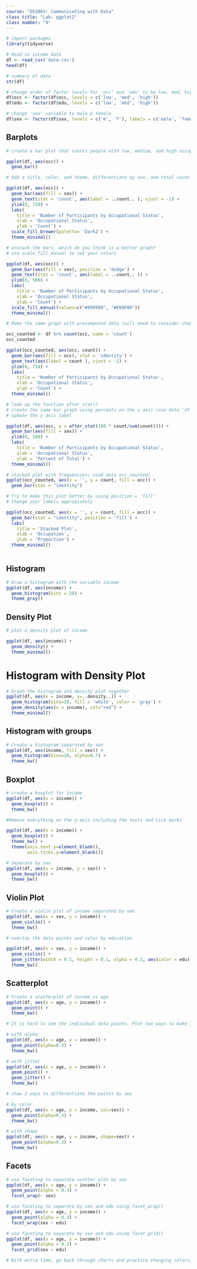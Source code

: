 ```yaml
---
course: "DS2003: Communicating with Data"
class title: "Lab: ggplot2"
class number: "9"
---
```


```r
# import packages
library(tidyverse)
```


```r
# Read in income data
df <- read_csv('data.csv')
head(df)
```

```r
# summary of data
str(df)
```

```r
# change order of factor levels for 'occ' and 'edu' to be low, med, high
df$occ <- factor(df$occ, levels = c('low', 'med', 'high'))
df$edu <- factor(df$edu, levels = c('low', 'med', 'high'))
```

```r
# change 'sex' variable to male & female
df$sex <- factor(df$sex, levels = c('m', 'f'), labels = c('male', 'female'))
```

## Barplots

```r
# create a bar plot that counts people with low, medium, and high occupation status respectively

ggplot(df, aes(occ)) + 
  geom_bar()
```
```r
# Add a title, color, and theme, differentiate by sex, and total count labels over the bars (don't be afraid to google)

ggplot(df, aes(occ)) +
  geom_bar(aes(fill = sex)) + 
  geom_text(stat = 'count', aes(label = ..count.. ), vjust = -1) +
  ylim(0, 720) +
  labs(
    title = 'Number of Participants by Occupational Status',
    xlab = 'Occupational Status', 
    ylab = 'Count') +
  scale_fill_brewer(palette= 'Dark2') +
  theme_minimal()

```

```r
# unstack the bars, which do you think is a better graph?
# use scale_fill_manual to set your colors

ggplot(df, aes(occ)) +
  geom_bar(aes(fill = sex), position = 'dodge') + 
  geom_text(stat = 'count', aes(label = ..count.. )) +
  ylim(0, 500) +
  labs(
    title = 'Number of Participants by Occupational Status',
    xlab = 'Occupational Status', 
    ylab = 'Count') +
  scale_fill_manual(values=c("#999999", "#E69F00"))
  theme_minimal()
```


```r
# Make the same graph with precomputed data (will need to consider changing default settings)

occ_counted <- df %>% count(occ, name = 'count') 
occ_counted

ggplot(occ_counted, aes(occ, count)) + 
  geom_bar(aes(fill = occ), stat = 'identity') +
  geom_text(aes(label = count ), vjust = -1) +
  ylim(0, 710) +
  labs(
    title = 'Number of Participants by Occupational Status',
    xlab = 'Occupational Status', 
    ylab = 'Count') +
  theme_minimal() 
```


```r
# look up the function after_stat()
# create the same bar graph using percents on the y axis (use data 'df')
# update the y axis label

ggplot(df, aes(occ, y = after_stat(100 * count/sum(count)))) + 
  geom_bar(aes(fill = sex)) +
  ylim(0, 100) +
  labs(
    title = 'Number of Participants by Occupational Status',
    xlab = 'Occupational Status', 
    ylab = 'Percent of Total') +
  theme_minimal() 
```


```r
# stacked plot with frequencies; used data occ_counted)
ggplot(occ_counted, aes(x = '', y = count, fill = occ)) + 
  geom_bar(stat = "identity")
```
```r
# Try to make this plot better by using position = 'fill'
# Change your labels appropiately

ggplot(occ_counted, aes(x = '', y = count, fill = occ)) + 
  geom_bar(stat = "identity", position = 'fill') +
  labs(
    title = 'Stacked Plot', 
    xlab = 'Occupation', 
    ylab = 'Proportion') +
  theme_minimal()
  
```

## Histogram

```r
# Draw a histogram with the variable income
ggplot(df, aes(income)) + 
  geom_histogram(bins = 20) + 
  theme_gray()
```

## Density Plot

```r
# plot a density plot of income

ggplot(df, aes(income)) + 
  geom_density() + 
  theme_minimal()
```

# Histogram with Density Plot

```r
# Graph the histogram and density plot together
ggplot(df, aes(x = income, y=..density..)) + 
  geom_histogram(bins=20, fill = 'white', color = 'gray') + 
  geom_density(aes(x = income), col="red") + 
  theme_minimal()
```

## Histogram with groups

```r
# Create a histogram separated by sex
ggplot(df, aes(income, fill = sex)) + 
  geom_histogram(bins=20, alpha=0.7) + 
  theme_bw()
```

## Boxplot

```r
# create a boxplot for income
ggplot(df, aes(x = income)) + 
  geom_boxplot() + 
  theme_bw()
```



```r
#Remove everything on the y-axis including the texts and tick marks

ggplot(df, aes(x = income)) + 
  geom_boxplot() + 
  theme_bw() +
  theme(axis.text.y=element_blank(),
        axis.ticks.y=element_blank())
```

```r
# Separate by sex
ggplot(df, aes(x = income, y = sex)) + 
  geom_boxplot() + 
  theme_bw()
```

## Violin Plot

```r
# Create a violin plot of income separated by sex
ggplot(df, aes(x = sex, y = income)) + 
  geom_violin() + 
  theme_bw()
```

```r
# overlay the data points and color by education

ggplot(df, aes(x = sex, y = income)) + 
  geom_violin() + 
  geom_jitter(width = 0.1, height = 0.1, alpha = 0.2, aes(color = edu)) + 
  theme_bw()
```
## Scatterplot

```r
# Create a scatterplot of income vs age
ggplot(df, aes(x = age, y = income)) + 
  geom_point() + 
  theme_bw()
```


```r
# It is hard to see the individual data points. Plot two ways to make it easy to see individual points

# with alpha
ggplot(df, aes(x = age, y = income)) + 
  geom_point(alpha=0.3) + 
  theme_bw()
```
```r
# with jitter
ggplot(df, aes(x = age, y = income)) + 
  geom_point() + 
  geom_jitter() +
  theme_bw()
```


```r
# show 2 ways to differentiate the points by sex

# by color
ggplot(df, aes(x = age, y = income, col=sex)) + 
  geom_point(alpha=0.3) + 
  theme_bw()
```
```r
# with shape
ggplot(df, aes(x = age, y = income, shape=sex)) + 
  geom_point(alpha=0.3) + 
  theme_bw()
```
## Facets

```r
# use faceting to separate scatter plot by sex
ggplot(df, aes(x = age, y = income)) + 
  geom_point(alpha = 0.3) + 
  facet_wrap(~ sex)
```

```r
# use faceting to separate by sex and edu using facet_wrap()
ggplot(df, aes(x = age, y = income)) + 
  geom_point(alpha = 0.3) + 
  facet_wrap(sex ~ edu)
```

```r
# use faceting to separate by sex and edu using facet_grid()
ggplot(df, aes(x = age, y = income)) + 
  geom_point(alpha = 0.3) + 
  facet_grid(sex ~ edu)
```
```r
# With extra time, go back through charts and practice changing colors, themes, labels, etc...
```

